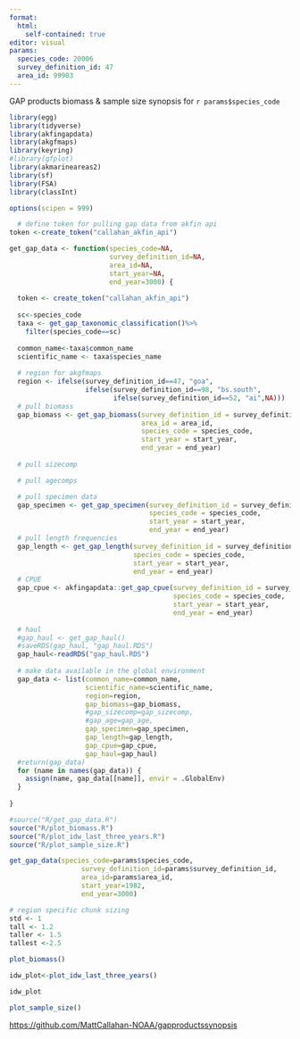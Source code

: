 ```yaml
---
format: 
  html:
    self-contained: true
editor: visual
params: 
  species_code: 20006
  survey_definition_id: 47
  area_id: 99903
---
```


GAP products biomass & sample size synopsis for `r params$species_code`

```r
library(egg)
library(tidyverse)
library(akfingapdata)
library(akgfmaps)
library(keyring)
#library(gfplot)
library(akmarineareas2)
library(sf)
library(FSA)
library(classInt)

options(scipen = 999)

  # define token for pulling gap data from akfin api
token <-create_token("callahan_akfin_api")

get_gap_data <- function(species_code=NA, 
                         survey_definition_id=NA, 
                         area_id=NA,
                         start_year=NA,
                         end_year=3000) {
  
  token <- create_token("callahan_akfin_api")
  
  sc<-species_code
  taxa <- get_gap_taxonomic_classification()%>%
    filter(species_code==sc)
  
  common_name<-taxa$common_name
  scientific_name <- taxa$species_name
  
  # region for akgfmaps
  region <- ifelse(survey_definition_id==47, "goa",
                   ifelse(survey_definition_id==98, "bs.south",
                          ifelse(survey_definition_id==52, "ai",NA)))
  # pull biomass 
  gap_biomass <- get_gap_biomass(survey_definition_id = survey_definition_id,
                                 area_id = area_id,
                                 species_code = species_code,
                                 start_year = start_year,
                                 end_year = end_year)
  
  # pull sizecomp  

  # pull agecomps

  # pull specimen data
  gap_specimen <- get_gap_specimen(survey_definition_id = survey_definition_id,
                                   species_code = species_code,
                                   start_year = start_year,
                                   end_year = end_year)
  # pull length frequencies
  gap_length <- get_gap_length(survey_definition_id = survey_definition_id,
                               species_code = species_code,
                               start_year = start_year,
                               end_year = end_year)
  # CPUE
  gap_cpue <- akfingapdata::get_gap_cpue(survey_definition_id = survey_definition_id,
                                         species_code = species_code,
                                         start_year = start_year,
                                         end_year = end_year)
  
  # haul
  #gap_haul <- get_gap_haul()
  #saveRDS(gap_haul, "gap_haul.RDS")
  gap_haul<-readRDS("gap_haul.RDS")
  
  # make data available in the global environment
  gap_data <- list(common_name=common_name,
                   scientific_name=scientific_name,
                   region=region,
                   gap_biomass=gap_biomass,
                   #gap_sizecomp=gap_sizecomp,
                   #gap_age=gap_age,
                   gap_specimen=gap_specimen,
                   gap_length=gap_length,
                   gap_cpue=gap_cpue,
                   gap_haul=gap_haul)
  #return(gap_data)
  for (name in names(gap_data)) {
    assign(name, gap_data[[name]], envir = .GlobalEnv)
  }
  
}

#source("R/get_gap_data.R")
source("R/plot_biomass.R")
source("R/plot_idw_last_three_years.R")
source("R/plot_sample_size.R")

get_gap_data(species_code=params$species_code, 
                  survey_definition_id=params$survey_definition_id, 
                  area_id=params$area_id,
                  start_year=1982,
                  end_year=3000)

# region specific chunk sizing
std <- 1
tall <- 1.2
taller <- 1.5
tallest <-2.5

```

```r
plot_biomass()
```

```r
idw_plot<-plot_idw_last_three_years()
```

```r
idw_plot
```

```r
plot_sample_size()
```

<https://github.com/MattCallahan-NOAA/gapproductssynopsis>
